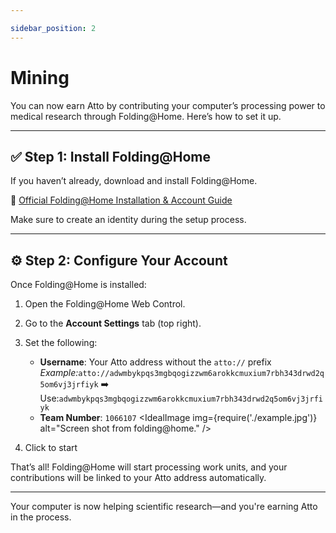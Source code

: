 ```yaml
---

sidebar_position: 2
---
```




# Mining

You can now earn Atto by contributing your computer’s processing power to medical research through Folding@Home. Here’s
how to set it up.

---

## ✅ Step 1: Install Folding@Home

If you haven’t already, download and install Folding@Home.

🔗 [Official Folding@Home Installation & Account Guide](https://foldingathome.org/start-folding/)

Make sure to create an identity during the setup process.

---

## ⚙️ Step 2: Configure Your Account

Once Folding@Home is installed:

1. Open the Folding@Home Web Control.
1. Go to the **Account Settings** tab (top right).
1. Set the following:
    - **Username**: Your Atto address without the `atto://` prefix
    _Example:_`atto://adwmbykpqs3mgbqogizzwm6arokkcmuxium7rbh343drwd2q5om6vj3jrfiyk`
    ➡️ Use:`adwmbykpqs3mgbqogizzwm6arokkcmuxium7rbh343drwd2q5om6vj3jrfiyk`
    - **Team Number**: `1066107`
    <IdealImage img={require('./example.jpg')} alt="Screen shot from folding@home." />

1. Click to start

That’s all! Folding@Home will start processing work units, and your contributions will be linked to your Atto address
automatically.

---

Your computer is now helping scientific research—and you're earning Atto in the process.
